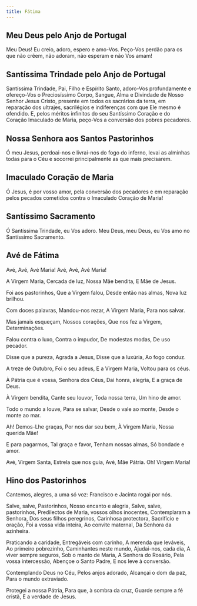 ```yaml
---
title: Fátima
---
```


## Meu Deus pelo Anjo de Portugal

Meu Deus! Eu creio, adoro, espero e amo-Vos. Peço-Vos perdão para os que não crêem, não adoram, não esperam e não Vos amam!

## Santíssima Trindade pelo Anjo de Portugal

Santíssima Trindade, Pai, Filho e Espírito Santo, adoro-Vos profundamente e ofereço-Vos o Preciosíssimo Corpo, Sangue, Alma e Divindade de Nosso Senhor Jesus Cristo, presente em todos os sacrários da terra, em reparação dos ultrajes, sacrilégios e indiferenças com que Ele mesmo é ofendido. E, pelos méritos infinitos do seu Santíssimo Coração e do Coração Imaculado de Maria, peço-Vos a conversão dos pobres pecadores.

## Nossa Senhora aos Santos Pastorinhos

Ó meu Jesus, perdoai-nos e livrai-nos do fogo do inferno, levai as alminhas todas para o Céu e socorrei principalmente as que mais precisarem.

## Imaculado Coração de Maria

Ó Jesus, é por vosso amor, pela conversão dos pecadores e em reparação pelos pecados cometidos contra o Imaculado Coração de Maria!

## Santíssimo Sacramento

Ó Santíssima Trindade, eu Vos adoro. Meu Deus, meu Deus, eu Vos amo no Santíssimo Sacramento.

## Avé de Fátima

Avé, Avé, Avé Maria! Avé, Avé, Avé Maria!

A Virgem Maria, Cercada de luz, Nossa Mãe bendita, E Mãe de Jesus.

Foi aos pastorinhos, Que a Virgem falou, Desde então nas almas, Nova luz brilhou.

Com doces palavras, Mandou-nos rezar, A Virgem Maria, Para nos salvar.

Mas jamais esqueçam, Nossos corações, Que nos fez a Virgem, Determinações.

Falou contra o luxo, Contra o impudor, De modestas modas, De uso pecador.

Disse que a pureza, Agrada a Jesus, Disse que a luxúria, Ao fogo conduz.

A treze de Outubro, Foi o seu adeus, E a Virgem Maria, Voltou para os céus.

À Pátria que é vossa, Senhora dos Céus, Dai honra, alegria, E a graça de Deus.

À Virgem bendita, Cante seu louvor, Toda nossa terra, Um hino de amor.

Todo o mundo a louve, Para se salvar, Desde o vale ao monte, Desde o monte ao mar.

Ah! Demos-Lhe graças, Por nos dar seu bem, À Virgem Maria, Nossa querida Mãe!

E para pagarmos, Tal graça e favor, Tenham nossas almas, Só bondade e amor.

Avé, Virgem Santa, Estrela que nos guia, Avé, Mãe Pátria. Oh! Virgem Maria!

## Hino dos Pastorinhos

Cantemos, alegres, a uma só voz: Francisco e Jacinta rogai por nós.

Salve, salve, Pastorinhos, Nosso encanto e alegria, Salve, salve, pastorinhos, Predilectos de Maria, vossos olhos inocentes, Contemplaram a Senhora, Dos seus filhos peregrinos, Carinhosa protectora, Sacrifício e oração, Foi a vossa vida inteira, Ao convite maternal, Da Senhora da azinheira.

Praticando a caridade, Entregáveis com carinho, A merenda que leváveis, Ao primeiro pobrezinho, Caminhantes neste mundo, Ajudai-nos, cada dia, A viver sempre seguros, Sob o manto de Maria, A Senhora do Rosário, Pela vossa intercessão, Abençoe o Santo Padre, E nos leve à conversão.

Contemplando Deus no Céu, Pelos anjos adorado, Alcançai o dom da paz, Para o mundo extraviado.

Protegei a nossa Pátria, Para que, à sombra da cruz, Guarde sempre a fé cristã, E a verdade de Jesus.
